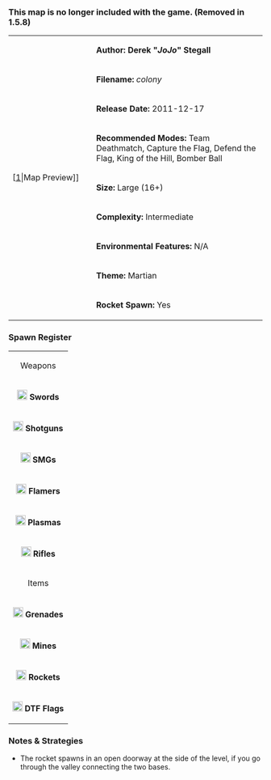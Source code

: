 ===This map is no longer included with the game. (Removed in 1.5.8)===
{| border="1" cellpadding="2" width="800px"
|rowspan="9" width="150px"|[[File:Colony.png|thumb|center]|Map Preview]]
|'''Author: Derek "''JoJo''" Stegall'''
|-
|'''Filename:''' ''colony''
|-
| '''Release Date:''' 2011-12-17
|-
|'''Recommended Modes:''' Team Deathmatch, Capture the Flag, Defend the Flag, King of the Hill, Bomber Ball
|-
|'''Size:''' Large (16+)
|-
|'''Complexity:''' Intermediate
|-
|'''Environmental Features:''' N/A
|-
|'''Theme:''' Martian
|-
|'''Rocket Spawn:''' Yes
|}

=== Spawn Register ===
{| border="1" cellpadding="2" width="150px"
|colspan="2" align="center"|Weapons
|-
|[[File:Sword.png|20px]] '''Swords''' || 3
|-
|[[File:Shotgun.png|20px]] '''Shotguns''' || 4
|-
|[[File:Smg.png|20px]] '''SMGs''' || 7
|-
|[[File:Flamer.png|20px]] '''Flamers''' || 3
|-
|[[File:Plasma.png|20px]] '''Plasmas''' || 7
|-
| [[File:Rifle.png|20px]] '''Rifles''' || 5
|-
|colspan="2" align="center"|Items
|-
| [[File:Grenade.png|20px]] '''Grenades''' || 10
|-
| [[File:Mine.png|20px]] '''Mines''' || 6
|-
| [[File:Rocket.png|20px]] '''Rockets''' || 1
|-
| [[File:Flag.png|20px]] '''DTF Flags''' || 4
|}

=== Notes & Strategies ===

* The rocket spawns in an open doorway at the side of the level, if you go through the valley connecting the two bases.